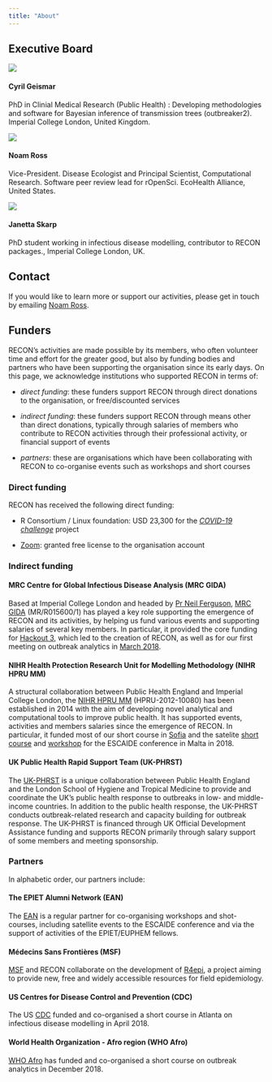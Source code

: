 ```yaml
---
title: "About"
---
```


## Executive Board
::::{.list-circles-item}
![](img/people/anonymous.jpg){.item-img}

#### Cyril Geismar {.item-name}
:::{.item-desc}
PhD in Clinial Medical Research (Public Health) : Developing methodologies and software for Bayesian inference of transmission trees (outbreaker2). Imperial College London, United Kingdom.
:::
::::

::::{.list-circles-item}
![](img/people/anonymous.jpg){.item-img}

#### Noam Ross {.item-name}

:::{.item-desc}
Vice-President. Disease Ecologist and Principal Scientist, Computational Research. Software peer review lead for rOpenSci. EcoHealth Alliance, United States.
:::
::::

::::{.list-circles-item}
![](img/people/anonymous.jpg){.item-img}

#### Janetta Skarp {.item-name}
:::{.item-desc}
PhD student working in infectious disease modelling, contributor to RECON packages., Imperial College London, UK.
:::
::::


## Contact

If you would like to learn more or support our activities, 
please get in touch by emailing [Noam Ross](mailto:noam@ropensci.org).


## Funders
RECON's activities are made possible by its members, who often volunteer time
and effort for the greater good, but also by funding bodies and partners who
have been supporting the organisation since its early days. On this page, we
acknowledge institutions who supported RECON in terms of:

* *direct funding*: these funders support RECON through direct donations to the
  organisation, or free/discounted services

* *indirect funding*: these funders support RECON through means other than
  direct donations, typically through salaries of members who contribute to
  RECON activities through their professional activity, or financial support of
  events
  
* *partners*: these are organisations which have been collaborating with RECON
  to co-organise events such as workshops and short courses
  
### Direct funding

RECON has received the following direct funding: 

* R Consortium / Linux foundation: USD 23,300 for the [*COVID-19 challenge*](https://www.repidemicsconsortium.org/2020-06-09-covid-challenge/)
  project
  
* [Zoom](https://zoom.us): granted free license to the organisation account


### Indirect funding

#### MRC Centre for Global Infectious Disease Analysis (MRC GIDA)

Based at Imperial College London and headed by 
[Pr Neil Ferguson](https://www.imperial.ac.uk/people/neil.ferguson), 
[MRC GIDA](https://www.imperial.ac.uk/mrc-global-infectious-disease-analysis/about-us/) 
(MR/R015600/1) has played a key role supporting the emergence of RECON and its
activities, by helping us fund various events and supporting salaries of several
key members. In particular, it provided the core funding for
[Hackout 3](http://hackout3.ropensci.org/), which led to
the creation of RECON, as well as for our first meeting on outbreak analytics in
[March 2018](https://recon-gathering-march2018.netlify.com/).



#### NIHR Health Protection Research Unit for Modelling Methodology (NIHR HPRU MM)

A structural collaboration between Public Health England and Imperial College
London, the [NIHR HPRU MM](https://www.imperial.ac.uk/hpru-modelling)
(HPRU-2012-10080) has been established in 2014 with the aim of developing novel
analytical and computational tools to improve public health. It has supported
events, activities and members salaries since the emergence of RECON. In
particular, it funded most of our short course in
[Sofia](https://recon-sofia-2018.netlify.com/) and the satelite 
[short course](https://recon-malta-2018.netlify.com/) and
[workshop](https://recon-hackfest-3.netlify.com/) for the ESCAIDE conference in
Malta in 2018.



#### UK Public Health Rapid Support Team (UK-PHRST)

The [UK-PHRST](https://www.lshtm.ac.uk/UKPHRST) is a unique collaboration
between Public Health England and the London School of Hygiene and Tropical
Medicine to provide and coordinate the UK’s public health response to outbreaks
in low- and middle-income countries. In addition to the public health response,
the UK-PHRST conducts outbreak-related research and capacity building for
outbreak response. The UK-PHRST is financed through UK Official Development
Assistance funding and supports RECON primarily through salary support of some
members and meeting sponsorship.


### Partners

In alphabetic order, our partners include:

#### The EPIET Alumni Network (EAN)

The [EAN](https://epietalumni.net/) is a regular partner for co-organising
workshops and shot-courses, including satellite events to the ESCAIDE conference
and via the support of activities of the EPIET/EUPHEM fellows.


#### Médecins Sans Frontières (MSF)

[MSF](https://www.msf.org.uk/) and RECON collaborate on the development of 
[R4epi](https://blogs.msf.org/bloggers/larissa/innovation-introducing-r4epis), 
a project aiming to provide new, free and widely accessible resources for field 
epidemiology.


#### US Centres for Disease Control and Prevention (CDC)

The US [CDC](https://www.cdc.gov/) funded and co-organised a short course in
Atlanta on infectious disease modelling in April 2018.


#### World Health Organization - Afro region (WHO Afro)

[WHO Afro](https://www.afro.who.int/) has funded and co-organised a short course
on outbreak analytics in December 2018.

